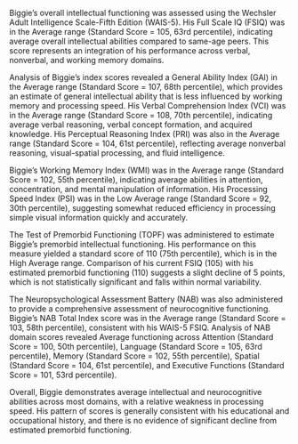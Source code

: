 <summary>

Biggie's overall intellectual functioning was assessed using the Wechsler Adult Intelligence Scale-Fifth Edition (WAIS-5). His Full Scale IQ (FSIQ) was in the Average range (Standard Score = 105, 63rd percentile), indicating average overall intellectual abilities compared to same-age peers. This score represents an integration of his performance across verbal, nonverbal, and working memory domains.

Analysis of Biggie's index scores revealed a General Ability Index (GAI) in the Average range (Standard Score = 107, 68th percentile), which provides an estimate of general intellectual ability that is less influenced by working memory and processing speed. His Verbal Comprehension Index (VCI) was in the Average range (Standard Score = 108, 70th percentile), indicating average verbal reasoning, verbal concept formation, and acquired knowledge. His Perceptual Reasoning Index (PRI) was also in the Average range (Standard Score = 104, 61st percentile), reflecting average nonverbal reasoning, visual-spatial processing, and fluid intelligence.

Biggie's Working Memory Index (WMI) was in the Average range (Standard Score = 102, 55th percentile), indicating average abilities in attention, concentration, and mental manipulation of information. His Processing Speed Index (PSI) was in the Low Average range (Standard Score = 92, 30th percentile), suggesting somewhat reduced efficiency in processing simple visual information quickly and accurately.

The Test of Premorbid Functioning (TOPF) was administered to estimate Biggie's premorbid intellectual functioning. His performance on this measure yielded a standard score of 110 (75th percentile), which is in the High Average range. Comparison of his current FSIQ (105) with his estimated premorbid functioning (110) suggests a slight decline of 5 points, which is not statistically significant and falls within normal variability.

The Neuropsychological Assessment Battery (NAB) was also administered to provide a comprehensive assessment of neurocognitive functioning. Biggie's NAB Total Index score was in the Average range (Standard Score = 103, 58th percentile), consistent with his WAIS-5 FSIQ. Analysis of NAB domain scores revealed Average functioning across Attention (Standard Score = 100, 50th percentile), Language (Standard Score = 105, 63rd percentile), Memory (Standard Score = 102, 55th percentile), Spatial (Standard Score = 104, 61st percentile), and Executive Functions (Standard Score = 101, 53rd percentile).

Overall, Biggie demonstrates average intellectual and neurocognitive abilities across most domains, with a relative weakness in processing speed. His pattern of scores is generally consistent with his educational and occupational history, and there is no evidence of significant decline from estimated premorbid functioning.

</summary>
